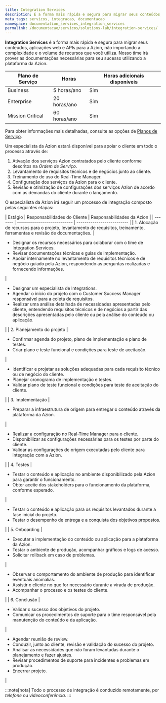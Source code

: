 ```yaml
---
title: Integration Services
description: É a forma mais rápida e segura para migrar seus conteúdos, aplicações web e APIs para a Azion, não importa a complexidade e o volume de recursos que você utiliza.
meta_tags: servicos, integracao, documentacao
namespace: documentation_services_integration_services
permalink: /documentacao/servicos/solutions-lab/integration-services/
---
```


**Integration Services** é a forma mais rápida e segura para migrar seus conteúdos, aplicações web e APIs para a Azion, não importando a complexidade e o volume de recursos que você utiliza. Nosso time irá prover as documentações necessárias para seu sucesso utilizando a plataforma da Azion.

| Plano de Serviço  | Horas        | Horas adicionais disponíveis |
| ----------------- | ------------ | ---------------------------- |
| Business          | 5 horas/ano  | Sim                          |
| Enterprise        | 20 horas/ano | Sim                          |
| Mission Critical  | 60 horas/ano | Sim                          |

Para obter informações mais detalhadas, consulte as opções de [Planos de Serviço](https://www.azion.com/pt-br/precos/#planos).

Um especialista da Azion estará disponível para apoiar o cliente em todo o processo através de:

1. Ativação dos serviços Azion contratados pelo cliente conforme descritos na *Ordem de Serviço*.
2. Levantamento de requisitos técnicos e de negócios junto ao cliente.
3. Treinamento de uso do Real-Time Manager.
4. Configuração dos serviços da Azion para o cliente.
5. Revisão e otimização de configurações dos serviços Azion de acordo com as demandas do cliente durante o lançamento.

O especialista da Azion irá seguir um processo de integração composto pelas seguintes etapas:


<TableContainer>
| Estágio | Responsabilidades do Cliente | Responsabilidades da Azion |
| ------- | ---------------------------- | -------------------------- |
| 1. Alocação de recursos para o projeto, levantamento de requisitos, treinamento, ferramentas e revisão de documentações. | <ul><li>Designar os recursos necessários para colaborar com o time de Integration Services.</li><li>Revisar documentações técnicas e guias de implementação.</li><li>Apoiar internamente no levantamento de requisitos técnicos e de negócio guiado pela Azion, respondendo as perguntas realizadas e fornecendo informações. </li></ul> | <ul><li>Designar um especialista de Integrations. </li><li>Agendar o início do projeto com o Customer Success Manager responsável para a coleta de requisitos. </li><li>Realizar uma análise detalhada de necessidades apresentadas pelo cliente, entendendo requisitos técnicos e de negócios a partir das descrições apresentadas pelo cliente ou pela análise do conteúdo ou aplicação.</li></ul> |
| 2. Planejamento do projeto | <ul><li>Confirmar agenda do projeto, plano de implementação e plano de testes. </li><li>Criar plano e teste funcional e condições para teste de aceitação.</li></ul> | <ul><li>Identificar e projetar as soluções adequadas para cada requisito técnico ou de negócio do cliente. </li><li>Planejar cronograma de implementação e testes. </li><li>Validar plano de teste funcional e condições para teste de aceitação do cliente.</li></ul> |
| 3. Implementação | <ul><li>Preparar a infraestrutura de origem para entregar o conteúdo através da plataforma da Azion.</li></ul> | <ul><li>Realizar a configuração no Real-Time Manager para o cliente. </li><li>Disponibilizar as configurações necessárias para os testes por parte do cliente.</li><li>Validar as configurações de origem executadas pelo cliente para integração com a Azion.</li></ul> |
| 4. Testes | <ul><li>Testar o conteúdo e aplicação no ambiente disponibilizado pela Azion para garantir o funcionamento. </li><li>Obter aceite dos stakeholders para o funcionamento da plataforma, conforme esperado.</li></ul> | <ul><li>Testar o conteúdo e aplicação para os requisitos levantados durante a fase inicial do projeto. </li><li>Testar o desempenho de entrega e a conquista dos objetivos propostos.</li></ul> |
| 5. Onboarding | <ul><li>Executar a implementação do conteúdo ou aplicação para a plataforma da Azion. </li><li>Testar o ambiente de produção, acompanhar gráficos e logs de acesso. </li><li>Solicitar rollback em caso de problemas.</li></ul> | <ul><li>Observar o comportamento do ambiente de produção para identificar eventuais anomalias. </li><li>Assistir o cliente no que for necessário durante a virada de produção. </li><li>Acompanhar o processo e os testes do cliente.</li></ul> |
| 6. Conclusão | <ul><li>Validar o sucesso dos objetivos do projeto. </li><li>Comunicar os procedimentos de suporte para o time responsável pela manutenção do conteúdo e da aplicação.</li></ul> | <ul><li>Agendar reunião de review. </li><li>Conduzir, junto ao cliente, revisão e validação do sucesso do projeto. </li><li>Analisar as necessidades que não foram levantadas durante o planejamento e fazer ajustes. </li><li>Revisar procedimentos de suporte para incidentes e problemas em produção. </li><li>Encerrar projeto.</li></ul> |
</TableContainer>

:::note[nota]
Todo o processo de integração é conduzido remotamente, por *telefone* ou *videoconferência*.
:::
